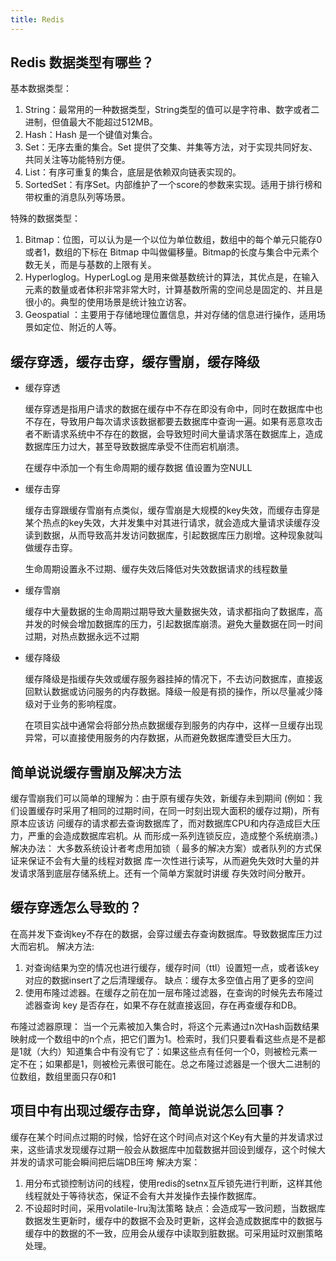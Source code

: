 ```yaml
---
title: Redis
---
```


## Redis 数据类型有哪些？

基本数据类型：

1. String：最常用的一种数据类型，String类型的值可以是字符串、数字或者二进制，但值最大不能超过512MB。
2. Hash：Hash 是一个键值对集合。
3. Set：无序去重的集合。Set 提供了交集、并集等方法，对于实现共同好友、共同关注等功能特别方便。
4. List：有序可重复的集合，底层是依赖双向链表实现的。
5. SortedSet：有序Set。内部维护了一个score的参数来实现。适用于排行榜和带权重的消息队列等场景。

特殊的数据类型：

1. Bitmap：位图，可以认为是一个以位为单位数组，数组中的每个单元只能存0或者1，数组的下标在 Bitmap 中叫做偏移量。Bitmap的长度与集合中元素个数无关，而是与基数的上限有关。
2. Hyperloglog。HyperLogLog 是用来做基数统计的算法，其优点是，在输入元素的数量或者体积非常非常大时，计算基数所需的空间总是固定的、并且是很小的。典型的使用场景是统计独立访客。
3. Geospatial ：主要用于存储地理位置信息，并对存储的信息进行操作，适用场景如定位、附近的人等。

## 缓存穿透，缓存击穿，缓存雪崩，缓存降级

- 缓存穿透

  缓存穿透是指用户请求的数据在缓存中不存在即没有命中，同时在数据库中也不存在，导致用户每次请求该数据都要去数据库中查询一遍。如果有恶意攻击者不断请求系统中不存在的数据，会导致短时间大量请求落在数据库上，造成数据库压力过大，甚至导致数据库承受不住而宕机崩溃。

  在缓存中添加一个有生命周期的缓存数据 值设置为空NULL

- 缓存击穿

  缓存击穿跟缓存雪崩有点类似，缓存雪崩是大规模的key失效，而缓存击穿是某个热点的key失效，大并发集中对其进行请求，就会造成大量请求读缓存没读到数据，从而导致高并发访问数据库，引起数据库压力剧增。这种现象就叫做缓存击穿。

  生命周期设置永不过期、缓存失效后降低对失效数据请求的线程数量

- 缓存雪崩

  缓存中大量数据的生命周期过期导致大量数据失效，请求都指向了数据库，高并发的时候会增加数据库的压力，引起数据库崩溃。避免大量数据在同一时间过期，对热点数据永远不过期

- 缓存降级

  缓存降级是指缓存失效或缓存服务器挂掉的情况下，不去访问数据库，直接返回默认数据或访问服务的内存数据。降级一般是有损的操作，所以尽量减少降级对于业务的影响程度。

  在项目实战中通常会将部分热点数据缓存到服务的内存中，这样一旦缓存出现异常，可以直接使用服务的内存数据，从而避免数据库遭受巨大压力。

## 简单说说缓存雪崩及解决方法

缓存雪崩我们可以简单的理解为：由于原有缓存失效，新缓存未到期间 (例如：我们设置缓存时采用了相同的过期时间，在同一时刻出现大面积的缓存过期)，所有原本应该访 问缓存的请求都去查询数据库了，而对数据库CPU和内存造成巨大压力，严重的会造成数据库宕机。从 而形成一系列连锁反应，造成整个系统崩溃。) 解决办法： 大多数系统设计者考虑用加锁（ 最多的解决方案）或者队列的方式保证来保证不会有大量的线程对数据 库一次性进行读写，从而避免失效时大量的并发请求落到底层存储系统上。还有一个简单方案就时讲缓 存失效时间分散开。

## 缓存穿透怎么导致的？

在高并发下查询key不存在的数据，会穿过缓去存查询数据库。导致数据库压力过大而宕机。 解决方法:

1. 对查询结果为空的情况也进行缓存，缓存时间（ttl）设置短一点，或者该key对应的数据insert了之后清理缓存。 缺点：缓存太多空值占用了更多的空间
2. 使用布隆过滤器。在缓存之前在加一层布隆过滤器，在查询的时候先去布隆过滤器查询 key 是否存在，如果不存在就直接返回，存在再查缓存和DB。

布隆过滤器原理： 当一个元素被加入集合时，将这个元素通过n次Hash函数结果映射成一个数组中的n个点，把它们置为1。检索时，我们只要看看这些点是不是都是1就（大约）知道集合中有没有它了：如果这些点有任何一个0，则被检元素一定不在；如果都是1，则被检元素很可能在。总之布隆过滤器是一个很大二进制的位数组，数组里面只存0和1

## 项目中有出现过缓存击穿，简单说说怎么回事？

缓存在某个时间点过期的时候，恰好在这个时间点对这个Key有大量的并发请求过来，这些请求发现缓存过期一般会从数据库中加载数据并回设到缓存，这个时候大并发的请求可能会瞬间把后端DB压垮 解决方案：

1. 用分布式锁控制访问的线程，使用redis的setnx互斥锁先进行判断，这样其他线程就处于等待状态，保证不会有大并发操作去操作数据库。
2. 不设超时时间，采用volatile-lru淘汰策略 缺点：会造成写一致问题，当数据库数据发生更新时，缓存中的数据不会及时更新，这样会造成数据库中的数据与缓存中的数据的不一致，应用会从缓存中读取到脏数据。可采用延时双删策略处理。

